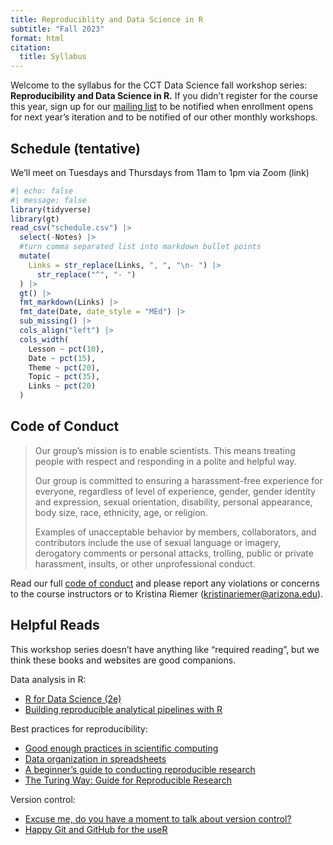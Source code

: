 ```yaml
---
title: Reproduciblity and Data Science in R
subtitle: "Fall 2023"
format: html
citation:
  title: Syllabus
---
```


Welcome to the syllabus for the CCT Data Science fall workshop series: **Reproducibility and Data Science in R.** If you didn't register for the course this year, sign up for our [mailing list](https://datascience.cct.arizona.edu/contact) to be notified when enrollment opens for next year's iteration and to be notified of our other monthly workshops.

## Schedule (tentative)

We'll meet on Tuesdays and Thursdays from 11am to 1pm via Zoom (link)

<!-- Edit by editing schedule.csv.  To add links, use markdown [text](url) separated by commas. This code turns that into a bulleted list.-->

```r
#| echo: false
#| message: false
library(tidyverse)
library(gt)
read_csv("schedule.csv") |>
  select(-Notes) |> 
  #turn comma separated list into markdown bullet points
  mutate(
    Links = str_replace(Links, ", ", "\n- ") |> 
      str_replace("^", "- ")
  ) |>
  gt() |>
  fmt_markdown(Links) |> 
  fmt_date(Date, date_style = "MEd") |> 
  sub_missing() |> 
  cols_align("left") |> 
  cols_width(
    Lesson ~ pct(10),
    Date ~ pct(15),
    Theme ~ pct(20),
    Topic ~ pct(35),
    Links ~ pct(20)
  )
```

## Code of Conduct

> Our group's mission is to enable scientists.
> This means treating people with respect and responding in a polite and helpful way.
>
> Our group is committed to ensuring a harassment-free experience for everyone, regardless of level of experience, gender, gender identity and expression, sexual orientation, disability, personal appearance, body size, race, ethnicity, age, or religion.
>
> Examples of unacceptable behavior by members, collaborators, and contributors include the use of sexual language or imagery, derogatory comments or personal attacks, trolling, public or private harassment, insults, or other unprofessional conduct.

Read our full [code of conduct](https://osf.io/tzmhp/wiki/Code%20of%20Conduct/) and please report any violations or concerns to the course instructors or to Kristina Riemer ([kristinariemer\@arizona.edu](mailto:kristinariemer@arizona.edu)).

## Helpful Reads

This workshop series doesn't have anything like "required reading", but we think these books and websites are good companions.

Data analysis in R:

-   [R for Data Science (2e)](https://r4ds.hadley.nz/)
-   [Building reproducible analytical pipelines with R](https://raps-with-r.dev/) <!--# I don't love this, but seems like there should be more than one resource here -->

Best practices for reproducibility:

-   [Good enough practices in scientific computing](https://journals.plos.org/ploscompbiol/article?id=10.1371/journal.pcbi.1005510)
-   [Data organization in spreadsheets](https://doi.org/10.1080/00031305.2017.1375989)
-   [A beginner's guide to conducting reproducible research](https://doi.org/10.1002/bes2.1801)
-   [The Turing Way: Guide for Reproducible Research](https://the-turing-way.netlify.app/reproducible-research/reproducible-research)

Version control:

-   [Excuse me, do you have a moment to talk about version control?](https://doi.org/10.7287/peerj.preprints.3159v2)
-   [Happy Git and GitHub for the useR](https://happygitwithr.com/)
